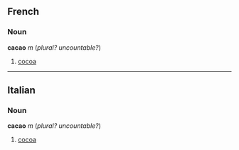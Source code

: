 ==French==
===Noun===
'''cacao''' ''m'' (''plural?'' ''uncountable?'')
#[[cocoa]]

----
==Italian==
===Noun===
'''cacao''' ''m'' (''plural?'' ''uncountable?'')
#[[cocoa]]